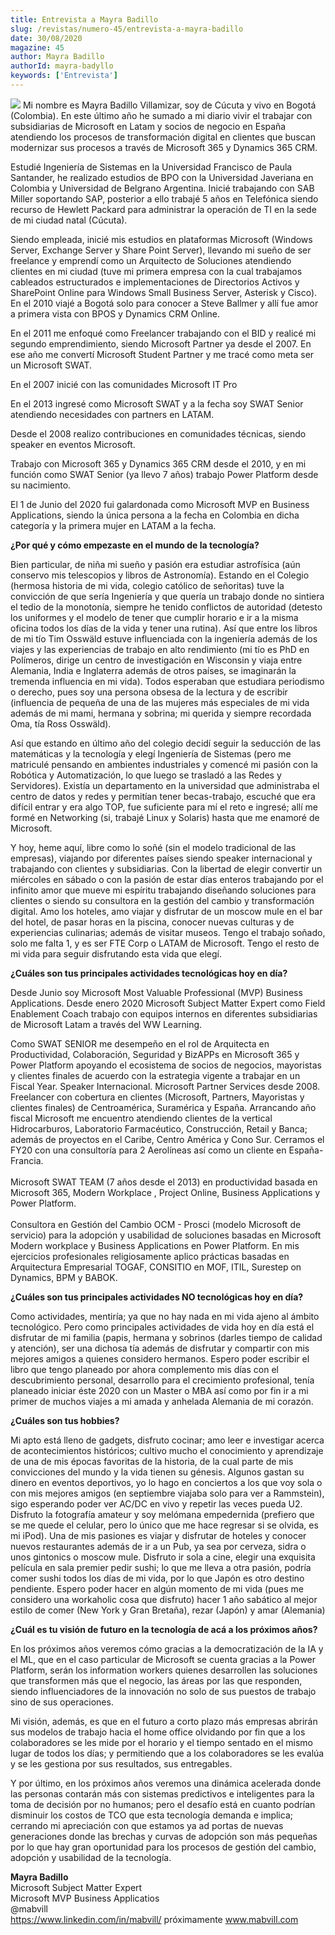 ```yaml
---
title: Entrevista a Mayra Badillo
slug: /revistas/numero-45/entrevista-a-mayra-badillo
date: 30/08/2020
magazine: 45
author: Mayra Badillo
authorId: mayra-badyllo
keywords: ['Entrevista']
---
```






![](/../images/autores/mayra-badillo.png#author) Mi nombre es Mayra Badillo Villamizar, soy de Cúcuta y vivo en Bogotá (Colombia). En este último año he sumado a mi diario vivir el trabajar con subsidiarias de Microsoft en Latam y socios de negocio en España atendiendo los procesos de transformación digital en clientes que buscan modernizar sus procesos a través de Microsoft 365 y Dynamics 365 CRM.                             
                                 
Estudié Ingeniería de Sistemas en la Universidad Francisco de Paula Santander, he realizado estudios de BPO con la Universidad Javeriana en Colombia y Universidad de Belgrano Argentina. Inicié trabajando con SAB Miller soportando SAP, posterior a ello trabajé 5 años en Telefónica siendo recurso de Hewlett Packard para administrar la operación de TI en la sede de mi ciudad natal (Cúcuta).           
                                 
Siendo empleada, inicié mis estudios en plataformas Microsoft (Windows Server, Exchange Server y Share Point Server), llevando mi sueño de ser freelance y emprendí como un Arquitecto de Soluciones atendiendo clientes en mi ciudad (tuve mi primera empresa con la cual trabajamos cableados estructurados e implementaciones de Directorios Activos y SharePoint Online para Windows Small Business Server, Asterisk y Cisco). En el 2010 viajé a Bogotá solo para conocer a Steve Ballmer y allí fue amor a primera vista con BPOS y Dynamics CRM Online.             
                                 
En el 2011 me enfoqué como Freelancer trabajando con el BID y realicé mi segundo emprendimiento, siendo Microsoft Partner ya desde el 2007. En ese año me convertí Microsoft Student Partner y me tracé como meta ser un Microsoft SWAT.      
                                 
En el 2007 inicié con las comunidades Microsoft IT Pro     
                                 
En el 2013 ingresé como Microsoft SWAT y a la fecha soy SWAT Senior atendiendo necesidades con partners en LATAM.                           
                                 
Desde el 2008 realizo contribuciones en comunidades técnicas, siendo speaker en eventos Microsoft.               
                                 
Trabajo con Microsoft 365 y Dynamics 365 CRM desde el 2010, y en mi función como SWAT Senior (ya llevo 7 años) trabajo Power Platform desde su nacimiento.    
                                 
El 1 de Junio del 2020 fui galardonada como Microsoft MVP en Business Applications, siendo la única persona a la fecha en Colombia en dicha categoría y la primera mujer en LATAM a la fecha.  

**¿Por qué y cómo empezaste en el mundo de la tecnología?**

Bien particular, de niña mi sueño y pasión era estudiar astrofísica (aún
conservo mis telescopios y libros de Astronomía). Estando en el Colegio
(hermosa historia de mi vida, colegio católico de señoritas) tuve la
convicción de que sería Ingeniería y que quería un trabajo donde no
sintiera el tedio de la monotonía, siempre he tenido conflictos de
autoridad (detesto los uniformes y el modelo de tener que cumplir
horario e ir a la misma oficina todos los días de la vida y tener una
rutina). Así que entre los libros de mi tío Tim Osswäld estuve
influenciada con la ingeniería además de los viajes y las experiencias
de trabajo en alto rendimiento (mi tío es PhD en Polímeros, dirige un
centro de investigación en Wisconsin y viaja entre Alemania, India e
Inglaterra además de otros países, se imaginarán la tremenda influencia
en mi vida). Todos esperaban que estudiara periodismo o derecho, pues
soy una persona obsesa de la lectura y de escribir (influencia de
pequeña de una de las mujeres más especiales de mi vida además de mi
mami, hermana y sobrina; mi querida y siempre recordada Oma, tía Ross
Osswäld).

Así que estando en último año del colegio decidí seguir la seducción de
las matemáticas y la tecnología y elegí Ingeniería de Sistemas (pero me
matriculé pensando en ambientes industriales y comencé mi pasión con la
Robótica y Automatización, lo que luego se trasladó a las Redes y
Servidores). Existía un departamento en la universidad que administraba
el centro de datos y redes y permitían tener becas-trabajo, escuché que
era difícil entrar y era algo TOP, fue suficiente para mí el reto e
ingresé; allí me formé en Networking (si, trabajé Linux y Solaris) hasta
que me enamoré de Microsoft.

Y hoy, heme aquí, libre como lo soñé (sin el modelo tradicional de las
empresas), viajando por diferentes países siendo speaker internacional y
trabajando con clientes y subsidiarias. Con la libertad de elegir
convertir un miércoles en sábado o con la pasión de estar días enteros
trabajando por el infinito amor que mueve mi espíritu trabajando
diseñando soluciones para clientes o siendo su consultora en la gestión
del cambio y transformación digital. Amo los hoteles, amo viajar y
disfrutar de un moscow mule en el bar del hotel, de pasar horas en la
piscina, conocer nuevas culturas y de experiencias culinarias; además de
visitar museos. Tengo el trabajo soñado, solo me falta 1, y es ser FTE
Corp o LATAM de Microsoft. Tengo el resto de mi vida para seguir
disfrutando esta vida que elegí.

**¿Cuáles son tus principales actividades tecnológicas hoy en día?**

Desde Junio soy Microsoft Most Valuable Professional (MVP) Business
Applications. Desde enero 2020 Microsoft Subject Matter Expert como
Field Enablement Coach trabajo con equipos internos en diferentes
subsidiarias de Microsoft Latam a través del WW Learning.

Como SWAT SENIOR me desempeño en el rol de Arquitecta en Productividad,
Colaboración, Seguridad y BizAPPs en Microsoft 365 y Power Platform
apoyando el ecosistema de socios de negocios, mayoristas y clientes
finales de acuerdo con la estrategia vigente a trabajar en un Fiscal
Year. Speaker Internacional. Microsoft Partner Services desde 2008.
Freelancer con cobertura en clientes (Microsoft, Partners, Mayoristas y
clientes finales) de Centroamérica, Suramérica y España. Arrancando año
fiscal Microsoft me encuentro atendiendo clientes de la vertical
Hidrocarburos, Laboratorio Farmacéutico, Construcción, Retail y Banca;
además de proyectos en el Caribe, Centro América y Cono Sur. Cerramos el
FY20 con una consultoría para 2 Aerolíneas así como un cliente en
España-Francia.\
\
Microsoft SWAT TEAM (7 años desde el 2013) en productividad basada en
Microsoft 365, Modern Workplace , Project Online, Business Applications
y Power Platform.\
\
Consultora en Gestión del Cambio OCM - Prosci (modelo Microsoft de
servicio) para la adopción y usabilidad de soluciones basadas en
Microsoft Modern workplace y Business Applications en Power Platform. En
mis ejercicios profesionales religiosamente aplico prácticas basadas en
Arquitectura Empresarial TOGAF, CONSITIO en MOF, ITIL, Surestep on
Dynamics, BPM y BABOK. 

**¿Cuáles son tus principales actividades NO tecnológicas hoy en día?**

Como actividades, mentiría; ya que no hay nada en mi vida ajeno al
ámbito tecnológico. Pero como principales actividades de vida hoy en día
está el disfrutar de mi familia (papis, hermana y sobrinos (darles
tiempo de calidad y atención), ser una dichosa tía además de disfrutar y
compartir con mis mejores amigos a quienes considero hermanos. Espero
poder escribir el libro que tengo planeado por ahora complemento mis
días con el descubrimiento personal, desarrollo para el crecimiento
profesional, tenía planeado iniciar éste 2020 con un Master o MBA así
como por fin ir a mi primer de muchos viajes a mi amada y anhelada
Alemania de mi corazón.

**¿Cuáles son tus hobbies?**

Mi apto está lleno de gadgets, disfruto cocinar; amo leer e investigar
acerca de acontecimientos históricos; cultivo mucho el conocimiento y
aprendizaje de una de mis épocas favoritas de la historia, de la cual
parte de mis convicciones del mundo y la vida tienen su génesis. Algunos
gastan su dinero en eventos deportivos, yo lo hago en conciertos a los
que voy sola o con mis mejores amigos (en septiembre viajaba solo para
ver a Rammstein), sigo esperando poder ver AC/DC en vivo y repetir las
veces pueda U2. Disfruto la fotografía amateur y soy melómana
empedernida (prefiero que se me quede el celular, pero lo único que me
hace regresar si se olvida, es mi iPod). Una de mis pasiones es viajar y
disfrutar de hoteles y conocer nuevos restaurantes además de ir a un
Pub, ya sea por cerveza, sidra o unos gintonics o moscow mule. Disfruto
ir sola a cine, elegir una exquisita película en sala premier pedir
sushi; lo que me lleva a otra pasión, podría comer sushi todos los días
de mi vida, por lo que Japón es otro destino pendiente. Espero poder
hacer en algún momento de mi vida (pues me considero una workaholic cosa
que disfruto) hacer 1 año sabático al mejor estilo de comer (New York y
Gran Bretaña), rezar (Japón) y amar (Alemania)

**¿Cuál es tu visión de futuro en la tecnología de acá a los próximos
años?**

En los próximos años veremos cómo gracias a la democratización de la IA
y el ML, que en el caso particular de Microsoft se cuenta gracias a la
Power Platform, serán los information workers quienes desarrollen las
soluciones que transformen más que el negocio, las áreas por las que
responden, siendo influenciadores de la innovación no solo de sus
puestos de trabajo sino de sus operaciones.

Mi visión, además, es que en el futuro a corto plazo más empresas
abrirán sus modelos de trabajo hacia el home office olvidando por fin
que a los colaboradores se les mide por el horario y el tiempo sentado
en el mismo lugar de todos los días; y permitiendo que a los
colaboradores se les evalúa y se les gestiona por sus resultados, sus
entregables.

Y por último, en los próximos años veremos una dinámica acelerada donde
las personas contarán más con sistemas predictivos e inteligentes para
la toma de decisión por no humanos; pero el desafío está en cuanto
podrían disminuir los costos de TCO que esta tecnología demanda e
implica; cerrando mi apreciación con que estamos ya ad portas de nuevas
generaciones donde las brechas y curvas de adopción son más pequeñas por
lo que hay gran oportunidad para los procesos de gestión del cambio,
adopción y usabilidad de la tecnología.

**Mayra Badillo** <br />
Microsoft Subject Matter Expert <br />
Microsoft MVP Business Applicatios  <br />
@mabvill <br />
<https://www.linkedin.com/in/mabvill/> próximamente www.mabvill.com  <br />